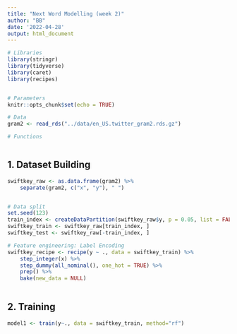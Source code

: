 ```yaml
---
title: "Next Word Modelling (week 2)"
author: "BB"
date: '2022-04-28'
output: html_document
---
```


```r
# Libraries
library(stringr)
library(tidyverse)
library(caret)
library(recipes)


# Parameters
knitr::opts_chunk$set(echo = TRUE)

# Data 
gram2 <- read_rds("../data/en_US.twitter_gram2.rds.gz")

# Functions



```

## 1. Dataset Building

```r

swiftkey_raw <- as.data.frame(gram2) %>% 
    separate(gram2, c("x", "y"), " ")


# Data split
set.seed(123)
train_index <- createDataPartition(swiftkey_raw$y, p = 0.05, list = FALSE)
swiftkey_train <- swiftkey_raw[train_index, ]
swiftkey_test <- swiftkey_raw[-train_index, ]

# Feature engineering: Label Encoding
swiftkey_recipe <- recipe(y ~ ., data = swiftkey_train) %>%
    step_integer(x) %>% 
    step_dummy(all_nominal(), one_hot = TRUE) %>%
    prep() %>%
    bake(new_data = NULL)
    

```


## 2. Training

```r

model1 <- train(y~., data = swiftkey_train, method="rf")


```

